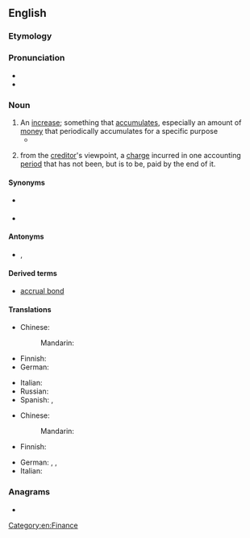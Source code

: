 ==English==

===Etymology===
{{suffix|en|accrue|al}}

===Pronunciation===
* {{IPA|en|/əˈkɹuːəl/}}
* {{audio|en|LL-Q1860 (eng)-Vealhurl-accrual.wav|Audio (Southern England)}}

===Noun===
{{wikipedia}}
{{en-noun}}

# An [[increase]]; something that [[accumulate]]s, especially an amount of [[money]] that periodically accumulates for a specific purpose
#* {{quote-book|en|1985|Medury Bhaskara Rao|Foreign Collaboration Agreements: Some Issues: an Intensive Study of Income-tax, Foreign Exchange & Other Related Problems||104|The finding out of the source '''accrual''' or arisal of income is not material as the incidence of charge is dependent on the place of '''accrual''' or arisal of income.|url=https://books.google.com/books?id=uLMcAAAAMAAJ&q=%22arisal%22&dq=%22arisal%22&hl=en&sa=X&ved=0ahUKEwiEsemS1avjAhWEw1QKHbwkCW4Q6AEIWTAJ}}
# {{lb|en|accounting}} from the [[creditor]]'s viewpoint, a [[charge]] incurred in one accounting [[period]] that has not been, but is to be, paid by the end of it.

====Synonyms====
* {{sense|an increase}} {{l|en|arisal}}
* {{sense|accounting}} {{l|en|deferral}}

====Antonyms====
* {{sense|accounting}} {{l|en|deferral}}, {{l|en|prepayment}}

====Derived terms====
* [[accrual bond]]

====Translations====
{{trans-top|an increase}}
* Chinese:
*: Mandarin: {{t-needed|cmn}}
* Finnish: {{t|fi|kertymä}}
* German: {{t+|de|Zuwachs|m}}
{{trans-mid}}
* Italian: {{t+|it|accumulo|m}}
* Russian: {{t+|ru|накопле́ние}}
* Spanish: {{t+|es|incremento|m}}, {{t+|es|acumulación|f}}
{{trans-bottom}}

{{trans-top|an accounting charge}}
* Chinese:
*: Mandarin: {{t-needed|cmn}}
* Finnish: {{t|fi|siirtovelka}}
{{trans-mid}}
* German: {{t|de|abgegrenzte Schulden|f}}, {{t|de|Abgrenzungsposten|m}}, {{t|de|Rechnungsabgrenzungsposten|m}}
* Italian: {{t+|it|rateo|m}}
{{trans-bottom}}

===Anagrams===
* {{anagrams|en|a=aacclru|caracul}}

[[Category:en:Finance]]